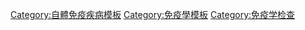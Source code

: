 {{Navbox
 | name = 自體抗體
 | title = [[抗體]]：[[自體抗體]]
 | state = {{{state|}}}
 | listclass = hlist

 | group1 = [[抗核抗體]]/ANA
 | list1 =
* ''{{tsl|en|Primary biliary cirrhosis|原發性膽道性肝硬化|原發性膽道性肝硬化/PBC}}'': 
** {{tsl|en|Anti-glycoprotein-210 antibodies|抗核孔糖蛋白210抗體|抗 gp210}}
** {{tsl|en|Anti-p62 antibodies|抗核孔蛋白62抗體|抗 p62}}
** {{tsl|en|Anti-sp100 antibodies|抗核孔蛋白100抗體|抗 sp100}}

* {{tsl|en|Extractable nuclear antigen|可萃取核抗原|可萃取核抗原/ENA}}:
** {{tsl|en|Anti-topoisomerase antibodies|抗拓樸異構酶抗體|抗拓樸異構酶抗體/Scl-70}}
** [[皮肌炎|抗 Jo1]]
** {{tsl|en|Extractable nuclear antigen|可萃取核抗原|ENA4}}
*** {{tsl|en|LSm|類史密斯蛋白|抗史密斯蛋白抗體/Sm}}
*** {{tsl|en|Anti-nRNP|抗核內核糖核蛋白抗體|抗核內核糖核蛋白抗體/nRNP}}
*** ''[[干燥综合征|乾燥症]]''
**** [[抗SSA抗体|抗 SSA/Ro]]
**** [[干燥综合征|抗 SSB/La]]

* {{tsl|en|Anti-centromere antibodies|抗著絲點抗體|抗著絲點}}

* ''[[紅斑性狼瘡]]'': [[抗双链DNA抗体]]

 | group2 = [[抗线粒体抗体]]
 | list2 =
* {{tsl|en|Anti-cardiolipin antibodies|抗心磷脂抗體|抗心磷脂}}

 | group3 = 抗[[細胞質]]抗體
 | list3 =
* {{tsl|en|Anti-neutrophil cytoplasmic antibody|抗中性白血球細胞質抗體/ANCA}}
** {{tsl|en|C-ANCA||C-ANCA}}
** {{tsl|en|P-ANCA||P-ANCA}}
* {{tsl|en|Anti-smooth muscle antibody|抗平滑肌抗體}}
** {{tsl|en|Anti-actin antibodies|抗肌動蛋白抗體}}
* [[抗甲狀腺自體抗體|抗 TPO/微粒體]]

 | group4 = [[細胞膜]]
 | list4 =
* {{tsl|en|Anti-ganglioside antibodies|抗神經節甘脂抗體}}
* {{tsl|en|Anti-glomerular basement membrane antibody|抗腎絲球基底膜抗體|抗腎絲球基底膜/GBM}}
* {{tsl|en|Anti-glutamate receptor antibodies|抗天門冬胺酸受體抗體|抗天門冬胺酸受體/NMDAR}}

 | group5 = 細胞外
 | list5 =
* {{tsl|en|Anti-thrombin antibodies|抗凝血酶抗體}}
* {{tsl|en|Lupus anticoagulant|狼瘡抗凝血因子}}

* ''[[乳糜泻]]'':
** {{tsl|en|Anti-transglutaminase antibodies|抗轉麩醯胺酸酶抗體|抗轉麩醯胺酸酶/TGase}}
*** {{tsl|en|Anti-gliadin antibodies|抗麥膠蛋白抗體|抗麥膠蛋白}} 不是自體抗體

* ''[[類風濕性關節炎|類風濕關節炎/RA]]'':
** [[類風濕因子|類風濕因子/抗 IgG]]
** {{tsl|en|Anti–citrullinated protein antibody|抗環瓜氨酸抗體|抗環瓜氨酸/CCP}}

 | group6 = 存在多處
 | list6 =
* [[抗磷脂症候群|抗磷脂]]
* {{tsl|en|Anti-apolipoprotein antibodies|抗載脂蛋白抗體|抗載脂蛋白}}

}}<noinclude>
{{collapsible option}}

[[Category:自體免疫疾病模板]]
[[Category:免疫學模板]]
[[Category:免疫学检查]]
[[Category:免疫系統|{{PAGENAME}}]]
</noinclude>